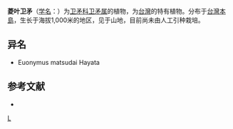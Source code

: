 {{Speciesbox 
| taxon = Euonymus tashiroi
| authority = Maxim.
}}
'''菱叶卫矛'''（[[学名|学名]]：{{lang|la|''Euonymus tashiroi''}}）为[[卫矛科|卫矛科]][[卫矛属|卫矛属]]的植物，为[[台灣|台灣]]的特有植物。分布于[[台灣島|台灣本島]]，生长于海拔1,000米的地区，见于山地，目前尚未由人工引种栽培。

== 异名 ==
* Euonymus matsudai Hayata

== 参考文献 ==
<div class="references-small">
* {{cite web| url =http://www.bioinfo.cn/db05/KmzwSpecies.php?action=view&id=2919| title =菱叶卫矛| work =《中国高等植物数据库全库》| publisher =中国科学院微生物研究所| author =昆明植物研究所| accessdate =2009-02-23| deadurl =yes| archiveurl =https://web.archive.org/web/20160305081023/http://www.bioinfo.cn/db05/KmzwSpecies.php?action=view&id=2919| archivedate =2016-03-05}}
</div>
{{Taxonbar|from=Q15226285}}

[[Category:卫矛属|L]]


{{植物小作品}}